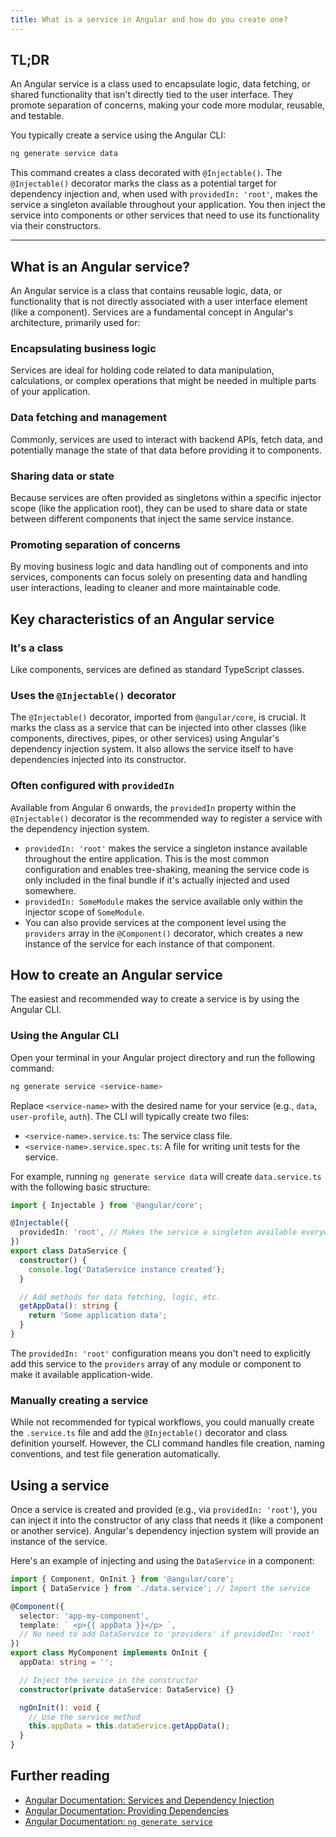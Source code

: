 ```yaml
---
title: What is a service in Angular and how do you create one?
---
```


## TL;DR

An Angular service is a class used to encapsulate logic, data fetching, or shared functionality that isn't directly tied to the user interface. They promote separation of concerns, making your code more modular, reusable, and testable.

You typically create a service using the Angular CLI:

```bash
ng generate service data
```

This command creates a class decorated with `@Injectable()`. The `@Injectable()` decorator marks the class as a potential target for dependency injection and, when used with `providedIn: 'root'`, makes the service a singleton available throughout your application. You then inject the service into components or other services that need to use its functionality via their constructors.

---

## What is an Angular service?

An Angular service is a class that contains reusable logic, data, or functionality that is not directly associated with a user interface element (like a component). Services are a fundamental concept in Angular's architecture, primarily used for:

### Encapsulating business logic

Services are ideal for holding code related to data manipulation, calculations, or complex operations that might be needed in multiple parts of your application.

### Data fetching and management

Commonly, services are used to interact with backend APIs, fetch data, and potentially manage the state of that data before providing it to components.

### Sharing data or state

Because services are often provided as singletons within a specific injector scope (like the application root), they can be used to share data or state between different components that inject the same service instance.

### Promoting separation of concerns

By moving business logic and data handling out of components and into services, components can focus solely on presenting data and handling user interactions, leading to cleaner and more maintainable code.

## Key characteristics of an Angular service

### It's a class

Like components, services are defined as standard TypeScript classes.

### Uses the `@Injectable()` decorator

The `@Injectable()` decorator, imported from `@angular/core`, is crucial. It marks the class as a service that can be injected into other classes (like components, directives, pipes, or other services) using Angular's dependency injection system. It also allows the service itself to have dependencies injected into its constructor.

### Often configured with `providedIn`

Available from Angular 6 onwards, the `providedIn` property within the `@Injectable()` decorator is the recommended way to register a service with the dependency injection system.

- `providedIn: 'root'` makes the service a singleton instance available throughout the entire application. This is the most common configuration and enables tree-shaking, meaning the service code is only included in the final bundle if it's actually injected and used somewhere.
- `providedIn: SomeModule` makes the service available only within the injector scope of `SomeModule`.
- You can also provide services at the component level using the `providers` array in the `@Component()` decorator, which creates a new instance of the service for each instance of that component.

## How to create an Angular service

The easiest and recommended way to create a service is by using the Angular CLI.

### Using the Angular CLI

Open your terminal in your Angular project directory and run the following command:

```bash
ng generate service <service-name>
```

Replace `<service-name>` with the desired name for your service (e.g., `data`, `user-profile`, `auth`). The CLI will typically create two files:

- `<service-name>.service.ts`: The service class file.
- `<service-name>.service.spec.ts`: A file for writing unit tests for the service.

For example, running `ng generate service data` will create `data.service.ts` with the following basic structure:

```typescript
import { Injectable } from '@angular/core';

@Injectable({
  providedIn: 'root', // Makes the service a singleton available everywhere
})
export class DataService {
  constructor() {
    console.log('DataService instance created');
  }

  // Add methods for data fetching, logic, etc.
  getAppData(): string {
    return 'Some application data';
  }
}
```

The `providedIn: 'root'` configuration means you don't need to explicitly add this service to the `providers` array of any module or component to make it available application-wide.

### Manually creating a service

While not recommended for typical workflows, you could manually create the `.service.ts` file and add the `@Injectable()` decorator and class definition yourself. However, the CLI command handles file creation, naming conventions, and test file generation automatically.

## Using a service

Once a service is created and provided (e.g., via `providedIn: 'root'`), you can inject it into the constructor of any class that needs it (like a component or another service). Angular's dependency injection system will provide an instance of the service.

Here's an example of injecting and using the `DataService` in a component:

```typescript
import { Component, OnInit } from '@angular/core';
import { DataService } from './data.service'; // Import the service

@Component({
  selector: 'app-my-component',
  template: ` <p>{{ appData }}</p> `,
  // No need to add DataService to 'providers' if providedIn: 'root'
})
export class MyComponent implements OnInit {
  appData: string = '';

  // Inject the service in the constructor
  constructor(private dataService: DataService) {}

  ngOnInit(): void {
    // Use the service method
    this.appData = this.dataService.getAppData();
  }
}
```

## Further reading

- [Angular Documentation: Services and Dependency Injection](https://angular.dev/guide/dependency-injection)
- [Angular Documentation: Providing Dependencies](https://angular.dev/guide/dependency-injection/providing-dependencies)
- [Angular Documentation: `ng generate service`](https://angular.dev/cli/generate/service)

